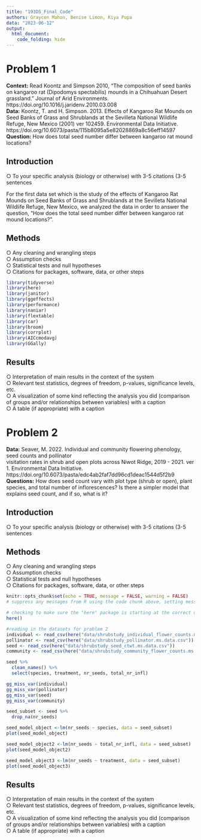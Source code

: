 ```yaml
---
title: "193DS_Final_Code"
authors: Graycen Mahon, Benise Limon, Kiya Pupa
data: "2023-06-12"
output:
  html_document:
    code_folding: hide
---
```


# Problem 1

**Context:** Read Koontz and Simpson 2010, "The composition of seed banks on kangaroo rat (Dipodomys spectabilis) mounds in a Chihuahuan Desert grassland." Journal of Arid Environments. https://doi.org/10.1016/j.jaridenv.2010.03.008\
**Data:** Koontz, T. and H. Simpson. 2013. Effects of Kangaroo Rat Mounds on Seed Banks of Grass and Shrublands at the Sevilleta National Wildlife Refuge, New Mexico (2001) ver 102459. Environmental Data Initiative.\
https://doi.org/10.6073/pasta/115b8095a5e82028869a8c56eff14597\
**Question:** How does total seed number differ between kangaroo rat mound locations?

## Introduction

○ To your specific analysis (biology or otherwise) with 3-5 citations (3-5\
sentences

For the first data set which is the study of the effects of Kangaroo Rat Mounds on Seed Banks of Grass and Shrublands at the Sevilleta National Wildlife Refuge, New Mexico, we analyzed the data in order to answer the question, "How does the total seed number differ between kangaroo rat mound locations?".

## Methods

○ Any cleaning and wrangling steps\
○ Assumption checks\
○ Statistical tests and null hypotheses\
○ Citations for packages, software, data, or other steps

```r
library(tidyverse)
library(here)
library(janitor)
library(ggeffects)
library(performance)
library(naniar) 
library(flextable)
library(car)
library(broom)
library(corrplot)
library(AICcmodavg)
library(GGally)
```

## Results

○ Interpretation of main results in the context of the system\
○ Relevant test statistics, degrees of freedom, p-values, significance levels, etc.\
○ A visualization of some kind reflecting the analysis you did (comparison of groups and/or relationships between variables) with a caption\
○ A table (if appropriate) with a caption

# Problem 2

**Data:** Seaver, M. 2022. Individual and community flowering phenology, seed counts and pollinator\
visitation rates in shrub and open plots across Niwot Ridge, 2019 - 2021. ver 1. Environmental Data Initiative. https://doi.org/10.6073/pasta/edc4ab2faf7dd96cd1deac1544d5f2b9\
**Questions:** How does seed count vary with plot type (shrub or open), plant species, and total number of inflorescences? Is there a simpler model that explains seed count, and if so, what is it?

## Introduction

○ To your specific analysis (biology or otherwise) with 3-5 citations (3-5\
sentences

## Methods

○ Any cleaning and wrangling steps\
○ Assumption checks\
○ Statistical tests and null hypotheses\
○ Citations for packages, software, data, or other steps

```r
knitr::opts_chunk$set(echo = TRUE, message = FALSE, warning = FALSE)
# suppress any messages from R using the code chunk above, setting messages and warnings to false}
```

```r
# checking to make sure the "here" package is starting at the correct directory
here()

#reading in the datasets for problem 2
individual <- read_csv(here("data/shrubstudy_individual_flower_counts.ms.data.csv"))
pollinator <- read_csv(here("data/shrubstudy_pollinator.ms.data.csv"))
seed <- read_csv(here("data/shrubstudy_seed_ctwt.ms.data.csv"))
community <- read_csv(here("data/shrubstudy_community_flower_counts.ms.data.csv"))
```

```r
seed %>% 
  clean_names() %>% 
  select(species, treatment, nr_seeds, total_nr_infl)
```

```r
gg_miss_var(individual)
gg_miss_var(pollinator)
gg_miss_var(seed)
gg_miss_var(community)
```

```r
seed_subset <- seed %>% 
  drop_na(nr_seeds)
```

```r
seed_model_object <-lm(nr_seeds ~ species, data = seed_subset)
plot(seed_model_object)
```

```r
seed_model_object2 <-lm(nr_seeds ~ total_nr_infl, data = seed_subset)
plot(seed_model_object2)
```

```r
seed_model_object3 <-lm(nr_seeds ~ treatment, data = seed_subset)
plot(seed_model_object3)
```

## Results

○ Interpretation of main results in the context of the system\
○ Relevant test statistics, degrees of freedom, p-values, significance levels, etc.\
○ A visualization of some kind reflecting the analysis you did (comparison of groups and/or relationships between variables) with a caption\
○ A table (if appropriate) with a caption
